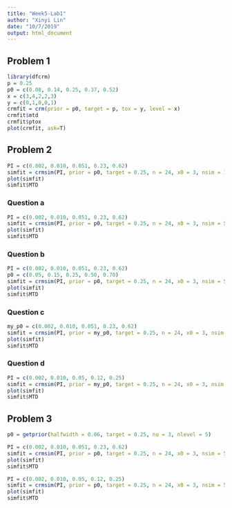 ```yaml
---
title: "Week5-Lab1"
author: "Xinyi Lin"
date: "10/7/2019"
output: html_document
---
```


## Problem 1

```r
library(dfcrm)
p = 0.25
p0 = c(0.08, 0.14, 0.25, 0.37, 0.52)
x = c(3,4,2,2,3)
y = c(0,1,0,0,1)
crmfit = crm(prior = p0, target = p, tox = y, level = x)
crmfit$mtd
crmfit$ptox
plot(crmfit, ask=T)
```

## Problem 2

```r
PI = c(0.002, 0.010, 0.051, 0.23, 0.62)
simfit = crmsim(PI, prior = p0, target = 0.25, n = 24, x0 = 3, nsim = 1)
plot(simfit)
simfit$MTD
```

### Question a

```r
PI = c(0.002, 0.010, 0.051, 0.23, 0.62)
simfit = crmsim(PI, prior = p0, target = 0.25, n = 24, x0 = 3, nsim = 50)
plot(simfit)
simfit$MTD
```

### Question b

```r
PI = c(0.002, 0.010, 0.051, 0.23, 0.62)
p0 = c(0.05, 0.15, 0.25, 0.50, 0.70)
simfit = crmsim(PI, prior = p0, target = 0.25, n = 24, x0 = 3, nsim = 50)
plot(simfit)
simfit$MTD
```

### Question c

```r
my_p0 = c(0.002, 0.010, 0.051, 0.23, 0.62)
simfit = crmsim(PI, prior = my_p0, target = 0.25, n = 24, x0 = 3, nsim = 50)
plot(simfit)
simfit$MTD
```

### Question d

```r
PI = c(0.002, 0.010, 0.05, 0.12, 0.25)
simfit = crmsim(PI, prior = my_p0, target = 0.25, n = 24, x0 = 3, nsim = 50)
plot(simfit)
simfit$MTD
```

## Problem 3

```r
p0 = getprior(halfwidth = 0.06, target = 0.25, nu = 3, nlevel = 5)
```

```r
PI = c(0.002, 0.010, 0.051, 0.23, 0.62)
simfit = crmsim(PI, prior = p0, target = 0.25, n = 24, x0 = 3, nsim = 50)
plot(simfit)
simfit$MTD
```

```r
PI = c(0.002, 0.010, 0.05, 0.12, 0.25)
simfit = crmsim(PI, prior = p0, target = 0.25, n = 24, x0 = 3, nsim = 50)
plot(simfit)
simfit$MTD
```

